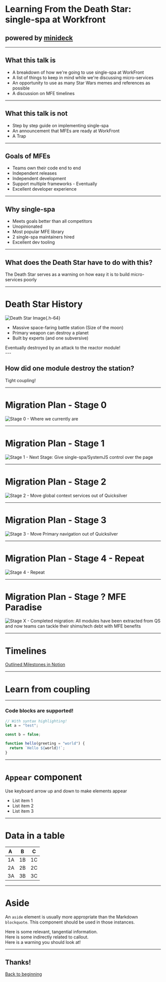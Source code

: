# Learning From the Death Star: single-spa at Workfront

## powered by [minideck](https://github.com/filoxo/minideck)

---

## What this talk is

- <Appear>A breakdown of how we're going to use single-spa at WorkFront</Appear>
- <Appear>A list of things to keep in mind while we're discussing micro-services</Appear>
- <Appear>An opportunity to use as many Star Wars memes and references as possible</Appear>
- <Appear>
    A discussion on MFE timelines
    <NextSlideIndicator/>
  </Appear>

---

## What this talk is not

- <Appear>Step by step guide on implementing single-spa</Appear>
- <Appear>An announcement that MFEs are ready at WorkFront</Appear>
- <Appear>A Trap</Appear>
  <Appear>
    <MemeImg
      alt="Ackbar Trap meme"
      src="https://i.pinimg.com/originals/64/88/df/6488df8c11729e47dd008c68511765b1.jpg"
    />
    <NextSlideIndicator/>
  </Appear>

---

## Goals of MFEs
- <Appear>Teams own their code end to end</Appear>
- <Appear>Independent releases</Appear>
- <Appear>Independent development</Appear>
- <Appear>Support multiple frameworks - Eventually</Appear>
- <Appear>
  Excellent developer experience
  <NextSlideIndicator/>
</Appear>

---

## Why single-spa
- <Appear>Meets goals better than all competitors</Appear>
- <Appear>Unopinionated</Appear>
- <Appear>Most popular MFE library</Appear>
- <Appear>2 single-spa maintainers hired</Appear>
- <Appear>
  Excellent dev tooling
  <NextSlideIndicator/>
</Appear>

---

## What does the Death Star have to do with this?
<Appear>
  <Aside warning>The Death Star serves as a warning on how easy it is to build micro-services poorly</Aside>
  <NextSlideIndicator/>
</Appear>

---
# Death Star History
![Death Star Image](https://www.stickyminds.com/sites/default/files/article/2014/death-star.jpg){.h-64}
- <Appear>Massive space-faring battle station (Size of the moon)</Appear>
- <Appear>Primary weapon can destroy a planet</Appear>
- <Appear>Built by experts (and one subversive)</Appear>
<Appear>
  <Aside warning>Eventually destroyed by an attack to the reactor module!</Aside>
  <NextSlideIndicator/>
</Appear>
---

## How did one module destroy the station?
<Appear>
  <Aside warning>Tight coupling!</Aside>
</Appear>
<Appear>
  <MemeImg
    alt='Death Star Blueprints'
    src="https://i.imgur.com/c2rfS6f.jpg"
  />
</Appear>
<Appear>
  <MemeImg
    alt='Death Star Blueprints with reactor module highlighted'
    src="https://i.imgur.com/0ng4QFd.jpg"
  />
</Appear>
<Appear>
  <MemeImg
    alt='Galen Erso - Engineer behind most of the Death Star'
    src="https://vignette.wikia.nocookie.net/starwars/images/2/26/GalenErso2.jpg/revision/latest?cb=20161206014950"
    imageClasses='h-64 max-w-full'
  />
</Appear>
<Appear>
  <MemeImg
    alt='Death Star Blueprints with reactor module highlighted'
    src="https://i.imgur.com/0ng4QFd.jpg"
  />
</Appear>
<Appear>
  <MemeImg
    alt='Death Star explosion plan'
    src="https://media1.tenor.com/images/c5780a58c2958d610faf3c0a08ee0873/tenor.gif"
    imageClasses='max-h-full max-w-full mr-64 mb-24'
  />
  <NextSlideIndicator/>
</Appear>

---

# Migration Plan - Stage 0
![Stage 0 - Where we currently are](https://i.imgur.com/YEzy5Zx.png)

---

# Migration Plan - Stage 1
![Stage 1 - Next Stage: Give single-spa/SystemJS control over the page](https://i.imgur.com/LXajsGW.png)

---

# Migration Plan - Stage 2
![Stage 2 - Move global context services out of Quicksilver](https://i.imgur.com/vxfekQG.png)

---

# Migration Plan - Stage 3
![Stage 3 - Move Primary navigation out of Quicksilver](https://i.imgur.com/nDbxUbi.png)

---

# Migration Plan - Stage 4 - Repeat
![Stage 4 - Repeat](https://i.imgur.com/yom1Wja.gif)

---

# Migration Plan - Stage ? MFE Paradise
![Stage X - Completed migration: All modules have been extracted from QS and now teams can tackle their shims/tech debt with MFE benefits](https://i.imgur.com/6oDiI8o.png)

---

# Timelines
[Outlined Milestones in Notion](https://www.notion.so/workfront/3d080a471dd146e9bc78a8a8f701dfd7?v=03caea720da74dd9ba600dc771ebcf4a)

---

# Learn from coupling
<MemeImg
  alt='X-wing approach on death star'
  src="https://64.media.tumblr.com/10ea0f117efe5e4be4f84d5ee6df326a/tumblr_nh99rzsiF31r0xw5zo2_500.gif"
  imageClasses='max-h-full max-w-full mb-64'
/>

---
### Code blocks are supported!

```js
// With syntax highlighting!
let a = "test";

const b = false;

function hello(greeting = "world") {
  return `Hello ${world}!`;
}
```

---

# `Appear` component

Use keyboard arrow up and down to make elements appear

- <Appear>List item 1</Appear>
- <Appear>List item 2</Appear>
- <Appear>List item 3</Appear>

---

# Data in a table

| A   | B   | C   |
| --- | --- | --- |
| 1A  | 1B  | 1C  |
| 2A  | 2B  | 2C  |
| 3A  | 3B  | 3C  |

---

<div className="mx-auto w-auto sm:w-3/4 lg:w-1/2">

# Aside

An `aside` element is usually more appropriate than the Markdown `blockquote`. This component should be used in those instances.

<Aside>Here is some relevant, tangential information.</Aside>
<Aside info>Here is some indirectly related to callout.</Aside>
<Aside warning>Here is a warning you should look at!</Aside>

</div>

---

## Thanks! 

[Back to beginning](/0)